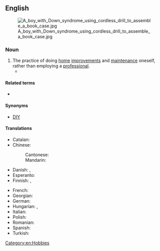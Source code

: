 {{also|do-it-yourself}}

==English==
[[Image:A boy with Down syndrome using cordless drill to assemble a book case.jpg|thumb]]

===Noun===
{{wikipedia}}
{{en-noun|-}}

# The practice of doing [[home]] [[improvement]]s and [[maintenance]] oneself, rather than employing a [[professional]].
#* {{quote-journal|en|year=1960|month=October|title=New reading on railways|journal=Trains Illustrated|page=640|text=<small>THE LONDON & NORTH WESTERN RAILWAY</small>. By O. S. Nock. ''Ian Allan''. 30s.<br>[...] One scarcely imagined, for example, that the great steel works at Crewe owed its existence to Sir Richard Moon's penchant for the principle of "'''Do it yourself'''", a principle born of a methodical, economical and far-seeing mind.}}

====Related terms====
* {{l|en|do-it-yourself}}

====Synonyms====
* [[DIY]]

====Translations====
{{trans-top|practice of doing home improvements and maintenance oneself}}
* Catalan: {{t+|ca|bricolatge|m}}
* Chinese:
*: Cantonese: {{t|yue|親力親為|tr=can1 lik6 can1 wai4}}
*: Mandarin: {{t+|cmn|親力親為|tr=qīnlìqīnwéi}}
* Danish: {{t|da|gør-det-selv|n}}, {{t|da|gør det selv|n}}
* Esperanto: {{t|eo|memfarado}}
* Finnish: {{t|fi|tee se itse}}, {{t|fi|itsetekeminen}}
{{trans-mid}}
* French: {{t+|fr|bricolage|m}}
* Georgian: {{t|ka|თვითმაკეთებლობა}}
* German: {{t|de|mach es selbst}}
* Hungarian: {{t+|hu|barkácsolás}}, {{t|hu|fúrás-faragás}}
* Italian: {{t|it|fai da te|m}}
* Polish: {{t+|pl|majsterkowanie|n}}
* Romanian: {{t|ro|fă-o singur}}
* Spanish: {{t|es|bricolaje|m}}
* Turkish: {{t|tr|kendin yap}}
{{trans-bottom}}

[[Category:en:Hobbies]]